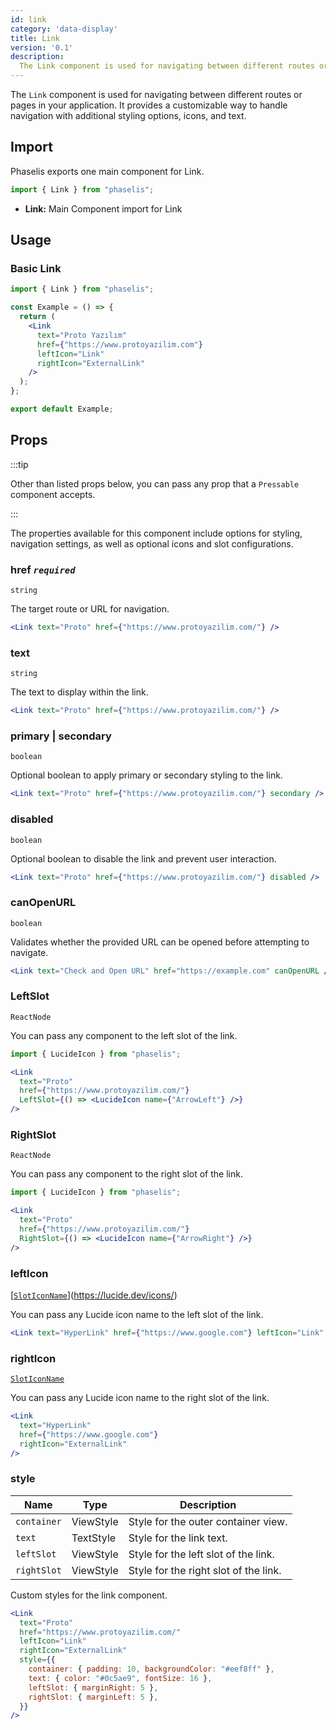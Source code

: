 ```yaml
---
id: link
category: 'data-display'
title: Link
version: '0.1'
description:
  The Link component is used for navigating between different routes or pages in your application.
---
```


The `Link` component is used for navigating between different routes or pages in your application. It provides a customizable way to handle navigation with additional styling options, icons, and text.

## Import

Phaselis exports one main component for Link.

```js
import { Link } from "phaselis";
```

- **Link:** Main Component import for Link

## Usage

### Basic Link

```jsx
import { Link } from "phaselis";

const Example = () => {
  return (
    <Link
      text="Proto Yazılım"
      href={"https://www.protoyazilim.com"}
      leftIcon="Link"
      rightIcon="ExternalLink"
    />
  );
};

export default Example;
```

## Props
:::tip

Other than listed props below, you can pass any prop that a `Pressable` component accepts.

:::


The properties available for this component include options for styling, navigation settings, as well as optional icons and slot configurations.


### href *`required`*
`string`

The target route or URL for navigation.

```jsx
<Link text="Proto" href={"https://www.protoyazilim.com/"} />
```

### text
`string`

The text to display within the link.

```jsx
<Link text="Proto" href={"https://www.protoyazilim.com/"} />
```

### primary | secondary
`boolean`

Optional boolean to apply primary or secondary styling to the link.

```jsx
<Link text="Proto" href={"https://www.protoyazilim.com/"} secondary />
```

### disabled
`boolean`

Optional boolean to disable the link and prevent user interaction.

```jsx
<Link text="Proto" href={"https://www.protoyazilim.com/"} disabled />
```

### canOpenURL  
`boolean`  

Validates whether the provided URL can be opened before attempting to navigate.  

```jsx
<Link text="Check and Open URL" href="https://example.com" canOpenURL />
```

### LeftSlot
`ReactNode`

You can pass any component to the left slot of the link.

```jsx
import { LucideIcon } from "phaselis";
```
```jsx
<Link
  text="Proto"
  href={"https://www.protoyazilim.com/"}
  LeftSlot={() => <LucideIcon name={"ArrowLeft"} />}
/>
```

### RightSlot
`ReactNode`

You can pass any component to the right slot of the link.

```jsx
import { LucideIcon } from "phaselis";
```
```jsx
<Link
  text="Proto"
  href={"https://www.protoyazilim.com/"}
  RightSlot={() => <LucideIcon name={"ArrowRight"} />}
/>
```

### leftIcon
[[`SlotIconName`](https://lucide.dev/icons/)](https://lucide.dev/icons/)

You can pass any Lucide icon name to the left slot of the link.

```jsx
<Link text="HyperLink" href={"https://www.google.com"} leftIcon="Link" />
```

### rightIcon
[`SlotIconName`](https://lucide.dev/icons/)

You can pass any Lucide icon name to the right slot of the link.

```jsx
<Link
  text="HyperLink"
  href={"https://www.google.com"}
  rightIcon="ExternalLink"
/>
```

### style
| Name       | Type      | Description                             |
| ---- |----|----|
| `container` | ViewStyle | Style for the outer container view.     |
| `text`   | TextStyle | Style for the link text.                |
| `leftSlot`  | ViewStyle | Style for the left slot of the link.    |
| `rightSlot` | ViewStyle | Style for the right slot of the link.   |

Custom styles for the link component.

```jsx
<Link
  text="Proto"
  href="https://www.protoyazilim.com/"
  leftIcon="Link"
  rightIcon="ExternalLink"
  style={{
    container: { padding: 10, backgroundColor: "#eef8ff" },
    text: { color: "#0c5ae9", fontSize: 16 },
    leftSlot: { marginRight: 5 },
    rightSlot: { marginLeft: 5 },
  }}
/>
```